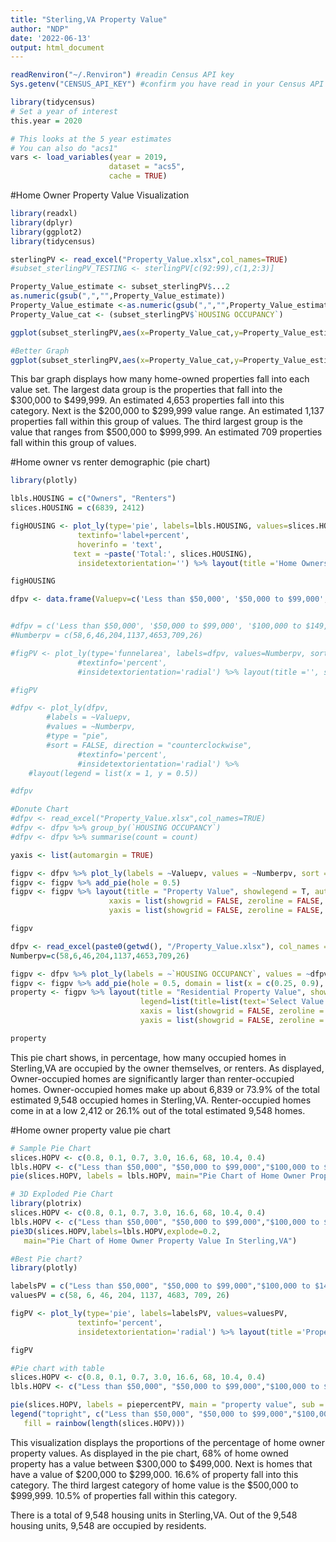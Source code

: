 ```yaml
---
title: "Sterling,VA Property Value"
author: "NDP"
date: '2022-06-13'
output: html_document
---
```

```r
readRenviron("~/.Renviron") #readin Census API key
Sys.getenv("CENSUS_API_KEY") #confirm you have read in your Census API key
```

```r
library(tidycensus)
# Set a year of interest
this.year = 2020

# This looks at the 5 year estimates
# You can also do "acs1"
vars <- load_variables(year = 2019,
                      dataset = "acs5",
                      cache = TRUE)
```

#Home Owner Property Value Visualization
```r
library(readxl)
library(dplyr)
library(ggplot2)
library(tidycensus)

sterlingPV <- read_excel("Property_Value.xlsx",col_names=TRUE)
#subset_sterlingPV_TESTING <- sterlingPV[c(92:99),c(1,2:3)]

Property_Value_estimate <- subset_sterlingPV$...2 
as.numeric(gsub(",","",Property_Value_estimate))
Property_Value_estimate <-as.numeric(gsub(",","",Property_Value_estimate))
Property_Value_cat <- (subset_sterlingPV$`HOUSING OCCUPANCY`)

ggplot(subset_sterlingPV,aes(x=Property_Value_cat,y=Property_Value_estimate,fill=Property_Value_cat))+geom_col()+theme(axis.text.x=element_text(face="bold",angle=90))+scale_x_discrete(limits=Property_Value_cat)+labs(title="Home Owner Property Value",caption= "Source: DP04 ACS data 2016-2020",x="Value",y="Number of Properties") + coord_flip() + guides(fill = guide_legend(title = "Property Values"))

#Better Graph
ggplot(subset_sterlingPV,aes(x=Property_Value_cat,y=Property_Value_estimate,fill=Property_Value_cat))+geom_col()+theme(axis.text.x=element_blank(),axis.ticks.x=element_blank())+scale_x_discrete(limits=Property_Value_cat)+labs(title="Home Owner Property Value",caption= "Source: DP04 ACS data 2016-2020",x="",y="Number of Properties") + guides(fill = guide_legend(title = "Property Values"))
```
This bar graph displays how many home-owned properties fall into each value set. The largest data group is the properties that fall into the $300,000 to $499,999. An estimated 4,653 properties fall into this category. Next is the $200,000 to $299,999 value range. An estimated 1,137 properties fall within this group of values. The third largest group is the value that ranges from $500,000 to $999,999. An estimated 709 properties fall within this group of values. 

#Home owner vs renter demographic (pie chart)
```r
library(plotly)

lbls.HOUSING = c("Owners", "Renters")
slices.HOUSING = c(6839, 2412)

figHOUSING <- plot_ly(type='pie', labels=lbls.HOUSING, values=slices.HOUSING, 
               textinfo='label+percent',
               hoverinfo = 'text', 
              text = ~paste('Total:', slices.HOUSING),
               insidetextorientation='') %>% layout(title ='Home Ownership In Sterling', legend=list(title=list(text='')))

figHOUSING 

dfpv <- data.frame(Valuepv=c('Less than $50,000', '$50,000 to $99,000', '$100,000 to $149,999', '$150,000 to $199,999', '$200,000 to $299,999', '$300,000 to $499,999', '$500,000 to $999,999', '$1,000,000 or more'), Numberpv=c(58,6,46,204,1137,4653,709,26))


#dfpv = c('Less than $50,000', '$50,000 to $99,000', '$100,000 to $149,999', '$150,000 to $199,999', '$200,000 to $299,999', '$300,000 to $499,999', '$500,000 to $999,999', '$1,000,000 or more')
#Numberpv = c(58,6,46,204,1137,4653,709,26)

#figPV <- plot_ly(type='funnelarea', labels=dfpv, values=Numberpv, sort = FALSE, direction = "",
               #textinfo='percent',
               #insidetextorientation='radial') %>% layout(title ='', showlegend=TRUE, legend=list(x=1, y=0.5))

#figPV

#dfpv <- plot_ly(dfpv, 
        #labels = ~Valuepv, 
        #values = ~Numberpv, 
        #type = "pie",
        #sort = FALSE, direction = "counterclockwise",
               #textinfo='percent',
               #insidetextorientation='radial') %>%
    #layout(legend = list(x = 1, y = 0.5))

#dfpv

#Donute Chart
#dfpv <- read_excel("Property_Value.xlsx",col_names=TRUE)
#dfpv <- dfpv %>% group_by(`HOUSING OCCUPANCY`)
#dfpv <- dfpv %>% summarise(count = count)

yaxis <- list(automargin = TRUE)

figpv <- dfpv %>% plot_ly(labels = ~Valuepv, values = ~Numberpv, sort = FALSE, textinfo = "percent", direction = "anitclockwise",hoverinfo = 'text', text = ~paste('Total:', Numberpv))
figpv <- figpv %>% add_pie(hole = 0.5)
figpv <- figpv %>% layout(title = "Property Value", showlegend = T, autosize = FALSE,
                      xaxis = list(showgrid = FALSE, zeroline = FALSE, showticklabels = FALSE),
                      yaxis = list(showgrid = FALSE, zeroline = FALSE, showticklabels = FALSE))

figpv

dfpv <- read_excel(paste0(getwd(), "/Property_Value.xlsx"), col_names = TRUE)
Numberpv=c(58,6,46,204,1137,4653,709,26)

figpv <- dfpv %>% plot_ly(labels = ~`HOUSING OCCUPANCY`, values = ~dfpv$count, sort = FALSE, direction = "counterclockwise", marker = list(line = list(width = 1, pull = 3)), hoverinfo = 'text', text = ~paste('Number of Property Values:', Numberpv), textinfo = "percent")
figpv <- figpv %>% add_pie(hole = 0.5, domain = list(x = c(0.25, 0.9), y = c(0.75, 0.6)))
property <- figpv %>% layout(title = "Residential Property Value", showlegend = TRUE, 
                             legend=list(title=list(text='Select Value')),
                             xaxis = list(showgrid = FALSE, zeroline = FALSE, showticklabels = FALSE),
                             yaxis = list(showgrid = FALSE, zeroline = FALSE, showticklabels = FALSE))

property
```
This pie chart shows, in percentage, how many occupied homes in Sterling,VA are occupied by the owner themselves, or renters. As displayed, Owner-occupied homes are significantly larger than renter-occupied homes. Owner-occupied homes make up about 6,839 or 73.9% of the total estimated 9,548 occupied homes in Sterling,VA. Renter-occupied homes come in at a low 2,412 or 26.1% out of the total estimated 9,548 homes. 

#Home owner property value pie chart
```r
# Sample Pie Chart
slices.HOPV <- c(0.8, 0.1, 0.7, 3.0, 16.6, 68, 10.4, 0.4)
lbls.HOPV <- c("Less than $50,000", "$50,000 to $99,000","$100,000 to $149,000","$150,000 to $199,000", "$200,000 to $299,000", "$300,000 to $499,000", "$500,000 to $999,999", "$1,000,000 or more")
pie(slices.HOPV, labels = lbls.HOPV, main="Pie Chart of Home Owner Property Value In Sterling,VA")

# 3D Exploded Pie Chart
library(plotrix)
slices.HOPV <- c(0.8, 0.1, 0.7, 3.0, 16.6, 68, 10.4, 0.4)
lbls.HOPV <- c("Less than $50,000", "$50,000 to $99,000","$100,000 to $149,000","$150,000 to $199,000", "$200,000 to $299,000", "$300,000 to $499,000", "$500,000 to $999,999", "$1,000,000 or more")
pie3D(slices.HOPV,labels=lbls.HOPV,explode=0.2,
   main="Pie Chart of Home Owner Property Value In Sterling,VA")

#Best Pie chart?
library(plotly)

labelsPV = c("Less than $50,000", "$50,000 to $99,000","$100,000 to $149,000","$150,000 to $199,000", "$200,000 to $299,000", "$300,000 to $499,000", "$500,000 to $999,999", "$1,000,000 or more")
valuesPV = c(58, 6, 46, 204, 1137, 4683, 709, 26)

figPV <- plot_ly(type='pie', labels=labelsPV, values=valuesPV, 
               textinfo='percent',
               insidetextorientation='radial') %>% layout(title ='Property Value Percentage', legend=list(title=list(text='Values')))

figPV

#Pie chart with table
slices.HOPV <- c(0.8, 0.1, 0.7, 3.0, 16.6, 68, 10.4, 0.4)
lbls.HOPV <- c("Less than $50,000", "$50,000 to $99,000","$100,000 to $149,000","$150,000 to $199,000", "$200,000 to $299,000", "$300,000 to $499,000", "$500,000 to $999,999", "$1,000,000 or more")

pie(slices.HOPV, labels = piepercentPV, main = "property value", sub = "Source: DP04 ACS data 2016-2020", col = rainbow(length(slices.HOPV)))
legend("topright", c("Less than $50,000", "$50,000 to $99,000","$100,000 to $149,000","$150,000 to $199,000", "$200,000 to $299,000", "$300,000 to $499,000", "$500,000 to $999,999", "$1,000,000 or more"), cex = 0.8,
   fill = rainbow(length(slices.HOPV)))
```
This visualization displays the proportions of the percentage of home owner property values. As displayed in the pie chart, 68% of home owned property has a value between $300,000 to $499,000. Next is homes that have a value of $200,000 to $299,000. 16.6% of property fall into this category. The third largest category of home value is the $500,000 to $999,999. 10.5% of properties fall within this category. 

There is a total of 9,548 housing units in Sterling,VA. Out of the 9,548 housing units, 9,548 are occupied by residents. 